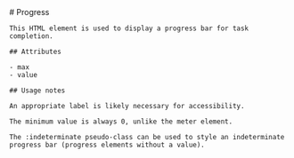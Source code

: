 
<MainHeader/>
<main>
  <article>
    # Progress

    This HTML element is used to display a progress bar for task completion.

    ## Attributes

    - max
    - value

    ## Usage notes

    An appropriate label is likely necessary for accessibility.

    The minimum value is always 0, unlike the meter element.

    The :indeterminate pseudo-class can be used to style an indeterminate progress bar (progress elements without a value).
  </article>
</main>